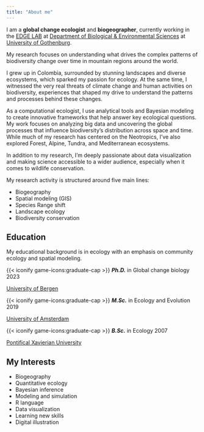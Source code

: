```yaml
---
title: "About me"
---
```


I am a **global change ecologist** and **biogeographer**, currently working in the [EDGE LAB](https://edge-ecology.com/) at [Department of Biological & Environmental Sciences](https://www.gu.se/en/biological-environmental-sciences) at [University of Gothenburg](https://www.gu.se/en).

My research focuses on understanding what drives the complex patterns of biodiversity change over time in mountain regions around the world.

I grew up in Colombia, surrounded by stunning landscapes and diverse ecosystems, which sparked my passion for ecology. At the same time, I witnessed the very real threats of climate change and human activities on biodiversity, experiences that shaped my drive to understand the patterns and processes behind these changes.

As a computational ecologist, I use analytical tools and Bayesian modeling to create innovative frameworks that help answer key ecological questions. My work focuses on analyzing big data and uncovering the global processes that influence biodiversity's distribution across space and time. While much of my research has centered on the Neotropics, I’ve also explored Forest, Alpine, Tundra, and Mediterranean ecosystems.

In addition to my research, I’m deeply passionate about data visualization and making science accessible to a wider audience, especially when it comes to wildlife conservation.

My research activity is structured around five main lines:

-   Biogeography
-   Spatial modeling (GIS)
-   Species Range shift
-   Landscape ecology
-   Biodiversity conservation

## Education

My educational background is in ecology with an emphasis on community ecology and spatial modeling.

{{< iconify game-icons:graduate-cap >}} ***Ph.D.*** in Global change biology 2023

[University of Bergen](https://www.uib.no/en/bio)

{{< iconify game-icons:graduate-cap >}} ***M.Sc.*** in Ecology and Evolution 2019

[University of Amsterdam](https://www.uva.nl/en)

{{< iconify game-icons:graduate-cap >}} ***B.Sc.*** in Ecology 2007

[Pontifical Xavierian University](https://www.javeriana.edu.co/inicio)

## My Interests

-   Biogeography
-   Quantitative ecology
-   Bayesian inference
-   Modeling and simulation
-   R language
-   Data visualization
-   Learning new skills
-   Digital illustration

